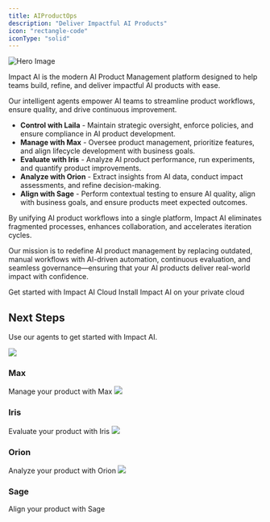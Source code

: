 ```yaml
---
title: AIProductOps
description: "Deliver Impactful AI Products"
icon: "rectangle-code"
iconType: "solid"
---
```


<div className="relative inline-block">
  <img
    className="relative rounded-xl"
    src="/images/intro.png"
    alt="Hero Image"
    style={{
      boxShadow: `
        0 0 3px 1px rgba(0, 0, 255, 0.5),
        0 0 3px 1px rgba(0, 255, 0, 0.5),
        0 0 3px 1px rgba(255, 255, 0, 0.5),
        0 0 3px 1px rgba(128, 0, 128, 0.5)
      `
    }}
  />
</div>

Impact AI is the modern AI Product Management platform designed to help teams build, refine, and deliver impactful AI products with ease.

Our intelligent agents empower AI teams to streamline product workflows, ensure quality, and drive continuous improvement.

- **Control with Laila** - Maintain strategic oversight, enforce policies, and ensure compliance in AI product development.
- **Manage with Max** - Oversee product management, prioritize features, and align lifecycle development with business goals.
- **Evaluate with Iris** - Analyze AI product performance, run experiments, and quantify product improvements.
- **Analyze with Orion** - Extract insights from AI data, conduct impact assessments, and refine decision-making.
- **Align with Sage** - Perform contextual testing to ensure AI quality, align with business goals, and ensure products meet expected outcomes.

By unifying AI product workflows into a single platform, Impact AI eliminates fragmented processes, enhances collaboration, and accelerates iteration cycles.

Our mission is to redefine AI product management by replacing outdated, manual workflows with AI-driven automation, continuous evaluation, and seamless governance—ensuring that your AI products deliver real-world impact with confidence.

<CardGroup cols={2}>
  <Card
    title="Impact AI Cloud"
    icon="pen-to-square"
    href="https://mintlify.com/docs/setup-impact"
  >
    Get started with Impact AI Cloud
  </Card>
  <Card
    title="Private Cloud"
    icon="image"
    href="https://mintlify.com/docs/setup-private"
  >
    Install Impact AI on your private cloud
  </Card>
</CardGroup>

## Next Steps

Use our agents to get started with Impact AI.

<CardGroup cols={2}>
  <Card
    href="https://mintlify.com/docs/settings/global"
  >
    <img 
      src="/images/agent_1_max.png" 
      style={{ width: '32px', height: '32px', marginBottom: '16px' }}
    />
    <h3 style={{ fontWeight: 'bold', fontSize: '1.25rem', marginBottom: '8px' }}>Max</h3>
    Manage your product with Max
  </Card>
  <Card
    href="https://mintlify.com/docs/api-playground/openapi"
  >
    <img 
      src="/images/agent_5_iris.png" 
      style={{ width: '32px', height: '32px', marginBottom: '16px' }}
    />
    <h3 style={{ fontWeight: 'bold', fontSize: '1.25rem', marginBottom: '8px' }}>Iris</h3>
    Evaluate your product with Iris
  </Card>
  <Card
    href="https://mintlify.com/docs/content/components/accordions"
  >
    <img 
      src="/images/agent_7_orion.png" 
      style={{ width: '32px', height: '32px', marginBottom: '16px' }}
    />
    <h3 style={{ fontWeight: 'bold', fontSize: '1.25rem', marginBottom: '8px' }}>Orion</h3>
    Analyze your product with Orion
  </Card>
  <Card
    href="https://mintlify.com/customers"
  >
    <img 
      src="/images/agent_6_sage.png" 
      style={{ width: '32px', height: '32px', marginBottom: '16px' }}
    />
    <h3 style={{ fontWeight: 'bold', fontSize: '1.25rem', marginBottom: '8px' }}>Sage</h3>
    Align your product with Sage
  </Card>
</CardGroup>
